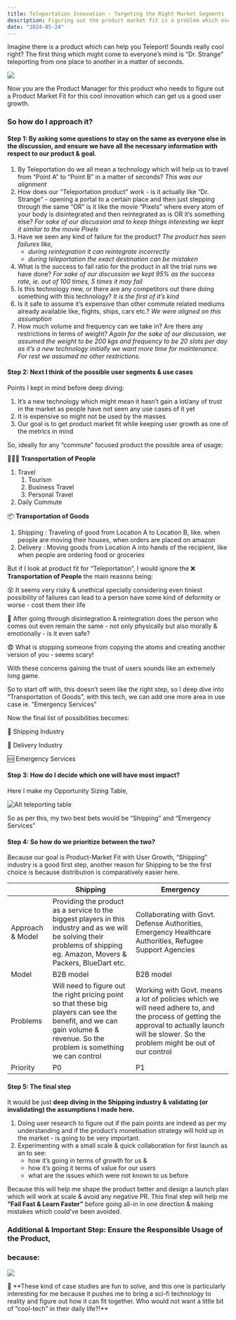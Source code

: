 ```yaml
---
title: Teleportation Innovation - Targeting the Right Market Segments 
description: Figuring out the product market fit is a problem which every PM faces, recently I & my manager spoke of this very intriguing & interesting case study, and here is a summary of how I would approach it. 
date: "2024-05-24"
---
```


Imagine there is a product which can help you Teleport! Sounds really cool right? The first thing which might come to everyone’s mind is “Dr. Strange” teleporting from one place to another in a matter of seconds.

![](https://media1.giphy.com/media/3orif7N2qBUUJ2hUK4/giphy.gif?cid=7941fdc6x6qcod1upnmabbxp6d9xkvsmztcj2ompgtuaoabx&ep=v1_gifs_search&rid=giphy.gif&ct=g)

Now you are the Product Manager for this product who needs to figure out a Product Market Fit for this cool innovation which can get us a good user growth.

### So how do I approach it?
#### Step 1: By asking some questions to stay on the same as everyone else in the discussion, and ensure we have all the necessary information with respect to our product & goal.

1. By Teleportation do we all mean a technology which will help us to travel from “Point A” to “Point B” in a matter of seconds? *This was our alignment*
2.  How does our “Teleportation product” work - is it actually like “Dr. Strange” - opening a portal to a certain place and then just stepping through the same “OR” is it like the movie “Pixels” where every atom of your body is disintegrated and then reintegrated as is OR it’s something else? *For sake of our discussion and to keep things interesting we kept it similar to the movie Pixels*
3. Have we seen any kind of failure for the product? *The product has seen failures like,* 
    - *during reintegration it can reintegrate incorrectly*
    - *during teleportation the exact destination can be mistaken*
5. What is the success to fail ratio for the product in all the trial runs we have done? *For sake of our discussion we kept 95% as the success rate, ie. out of 100 times, 5 times it may fail*
6. Is this technology new, or there are any competitors out there doing something with this technology? *It is the first of it’s kind*
7. Is it safe to assume it’s expensive than other commute related mediums already available like, flights, ships, cars etc.? *We were aligned on this assumption* 
8. How much volume and frequency can we take in? Are there any restrictions in terms of weight? *Again for the sake of our discussion, we assumed the weight to be 200 kgs and frequency to be 20 slots per day as it’s a new technology initially we want more time for maintenance. For rest we assumed no other restrictions.*

#### Step 2: Next I think of the possible user segments & use cases

Points I kept in mind before deep diving:
1. It’s a new technology which might mean it hasn’t gain a lot/any of trust in the market as people have not seen any use cases of it yet
2. It is expensive so might not be used by the masses
3. Our goal is to get product market fit while keeping user growth as one of the metrics in mind

So, ideally for any “commute” focused product the possible area of usage:

🙎🏼‍♂️ **Transportation of People**
1. Travel
    1. Tourism
    2. Business Travel
    3. Personal Travel
2. Daily Commute

📦 **Transportation of Goods**
1. Shipping : Traveling of good from Location A to Location B, like. when people are moving their houses, when orders are placed on amazon
2. Delivery : Moving goods from Location A into hands of the recipient, like when people are ordering food or groceries


But if I look at product fit for “Teleportation”, I would ignore the ❌ **Transportation of People** the main reasons being: 

😵 It seems very risky & unethical specially considering even tiniest possibility of failures can lead to a person have some kind of deformity or worse - cost them their life

🤔 After going through disintegration & reintegration does the person who comes out even remain the same - not only physically but also morally & emotionally - is it even safe?

😨 What is stopping someone from copying the atoms and creating another version of you - seems scary!

With these concerns gaining the trust of users sounds like an extremely long game.

So to start off with, this doesn’t seem like the right step, so I deep dive into “Transportation of Goods”, with this tech, we can add one more area in use case ie. “Emergency Services”

Now the final list of possibilities becomes:

🚢 Shipping Industry

🚚 Delivery Industry

🆘 Emergency Services

#### Step 3: How do I decide which one will have most impact?

Here I make my Opportunity Sizing Table,

![Alt teleporting table](../../public/assets/posts/teleporting_table1.png)

So as per this, my two best bets would be “Shipping” and “Emergency Services”

#### Step 4: So how do we prioritize between the two?

Because our goal is Product-Market Fit with User Growth, “Shipping” industry is a good first step, another reason for Shipping to be the first choice is because distribution is comparatively easier here.

|  | Shipping | Emergency  |
| --- | --- | --- |
| Approach & Model | Providing the product as a service to the biggest players in this industry and as we will be solving their problems of shipping eg. Amazon, Movers & Packers, BlueDart etc. | Collaborating with Govt. Defense Authorities, Emergency Healthcare Authorities, Refugee Support Agencies  |
| Model | B2B model | B2B model |
| Problems | Will need to figure out the right pricing point so that these big players can see the benefit, and we can gain volume & revenue. So the problem is something we can control | Working with Govt. means a lot of policies which we will need adhere to, and the process of getting the approval to actually launch will be slower. So the problem might be out of our control |
| Priority | P0 | P1 |

#### Step 5: The final step

It would be just **deep diving in the Shipping industry & validating (or invalidating) the assumptions I made here.**

1. Doing user research to figure out if the pain points are indeed as per my understanding and if the product’s monetisation strategy will hold up in the market - is going to be very important.
2. Experimenting with a small scale & quick collaboration for first launch as an to see:
    - how it’s going in terms of growth for us &
    - how it’s going it terms of value for our users
    - what are the issues which were not known to us before

Because this will help me shape the product better and design a launch plan which will work at scale & avoid any negative PR.
This final step will help me **“Fail Fast & Learn Faster”** before going all-in in one direction & making mistakes which could’ve been avoided.

### Additional & Important Step: Ensure the Responsible Usage of the Product, 
### because:

![](https://media3.giphy.com/media/RN6OnheJ9ZEm4/giphy.gif?cid=7941fdc6h17diilgkstucqsr6omv8cu1s245z5f1iy7c58ap&ep=v1_gifs_search&rid=giphy.gif&ct=g)

<aside>
🧠 **These kind of case studies are fun to solve, and this one is particularly interesting for me because it pushes me to bring a sci-fi technology to reality and figure out how it can fit together. Who would not want a little bit of “cool-tech” in their daily life?!**

</aside>